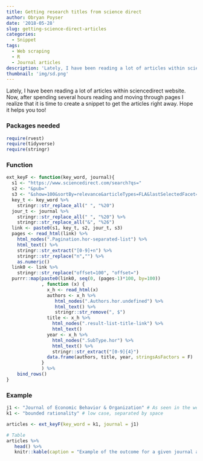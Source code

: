 ```yaml
---
title: Getting research titles from science direct
author: Obryan Poyser
date: '2018-05-28'
slug: getting-science-direct-articles
categories:
  - Snippet
tags:
  - Web scraping
  - R
  - Journal articles
description: 'Lately, I have been reading a lot of articles within sciencedirect website. Now, after spending several hours reading and moving through pages I realize that it is time to create a snippet to get the articles right away. Hope it helps you too!'
thumbnail: 'img/sd.png'
---
```


Lately, I have been reading a lot of articles within sciencedirect website. Now, after spending several hours reading and moving through pages I realize that it is time to create a snippet to get the articles right away. Hope it helps you too!

### Packages needed

```r
require(rvest)
require(tidyverse)
require(stringr)
```

### Function
```r
ext_keyF <- function(key_word, journal){
  s1 <- "https://www.sciencedirect.com/search?qs="
  s2 <- "&pub="
  s3 <- "&show=100&sortBy=relevance&articleTypes=FLA&lastSelectedFacet=articleTypes"
  key_t <- key_word %>%
    stringr::str_replace_all(" ", "%20")
  jour_t <- journal %>%
    stringr::str_replace_all(" ", "%20") %>%
    stringr::str_replace_all("&", "%26")
  link <- paste0(s1, key_t, s2, jour_t, s3)
  pages <- read_html(link) %>%
    html_nodes(".Pagination.hor-separated-list") %>%
    html_text() %>%
    stringr::str_extract("[0-9]+n") %>%
    stringr::str_replace("n","") %>%
    as.numeric()
  link0 <- link %>%
    stringr::str_replace("offset=100", "offset=")
  purrr::map(paste0(link0, seq(0, (pages-1)*100, by=100))
             , function (x) {
               x_h <- read_html(x)
               authors <- x_h %>%
                  html_nodes(".Authors.hor.undefined") %>%
                  html_text() %>%
                  stringr::str_remove(", $")
               title <- x_h %>%
                 html_nodes(".result-list-title-link") %>%
                 html_text()
               year <- x_h %>%
                 html_nodes(".SubType.hor") %>%
                 html_text() %>%
                 stringr::str_extract("[0-9]{4}")
               data.frame(authors, title, year, stringsAsFactors = F)
             }
             ) %>%
    bind_rows()
}
```

### Example

```r
j1 <- "Journal of Economic Behavior & Organization" # As seen in the website
k1 <- "bounded rationality" # low case, separated by space

articles <- ext_keyF(key_word = k1, journal = j1)

# Table
articles %>%
   head() %>%
   knitr::kable(caption = "Example of the outcome for a given journal and key words")
```





